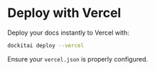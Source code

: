 # Deploy with Vercel

Deploy your docs instantly to Vercel with:

```bash
dockitai deploy --vercel
```

Ensure your `vercel.json` is properly configured.
